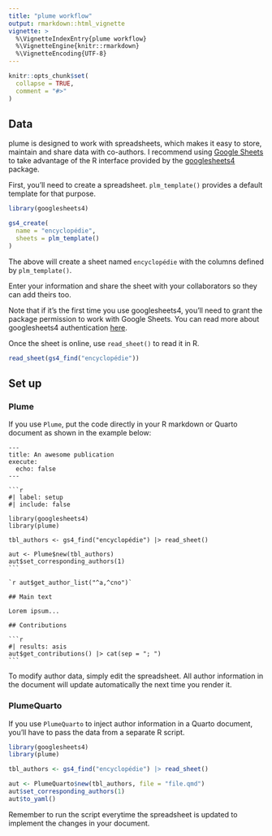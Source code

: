 ```yaml
---
title: "plume workflow"
output: rmarkdown::html_vignette
vignette: >
  %\VignetteIndexEntry{plume workflow}
  %\VignetteEngine{knitr::rmarkdown}
  %\VignetteEncoding{UTF-8}
---
```


```r
knitr::opts_chunk$set(
  collapse = TRUE,
  comment = "#>"
)
```

## Data

plume is designed to work with spreadsheets, which makes it easy to store, maintain and share data with co-authors. I recommend using [Google Sheets](https://docs.google.com/spreadsheets/) to take advantage of the R interface provided by the [googlesheets4](https://googlesheets4.tidyverse.org) package.

First, you'll need to create a spreadsheet. `plm_template()` provides a default template for that purpose.

```r
library(googlesheets4)

gs4_create(
  name = "encyclopédie",
  sheets = plm_template()
)
```

The above will create a sheet named `encyclopédie` with the columns defined by `plm_template()`.

Enter your information and share the sheet with your collaborators so they can add theirs too.

Note that if it's the first time you use googlesheets4, you'll need to grant the package permission to work with Google Sheets. You can read more about googlesheets4 authentication [here](https://googlesheets4.tidyverse.org/reference/gs4_auth.html).

Once the sheet is online, use `read_sheet()` to read it in R.

```r
read_sheet(gs4_find("encyclopédie"))
```

## Set up

### Plume

If you use `Plume`, put the code directly in your R markdown or Quarto document as shown in the example below:

````verbatim
---
title: An awesome publication
execute:
  echo: false
---

```r
#| label: setup
#| include: false

library(googlesheets4)
library(plume)

tbl_authors <- gs4_find("encyclopédie") |> read_sheet()

aut <- Plume$new(tbl_authors)
aut$set_corresponding_authors(1)
```

`r aut$get_author_list("^a,^cno")`

## Main text

Lorem ipsum...

## Contributions

```r
#| results: asis
aut$get_contributions() |> cat(sep = "; ")
```
````

To modify author data, simply edit the spreadsheet. All author information in the document will update automatically the next time you render it.

### PlumeQuarto

If you use `PlumeQuarto` to inject author information in a Quarto document, you'll have to pass the data from a separate R script.

```r
library(googlesheets4)
library(plume)

tbl_authors <- gs4_find("encyclopédie") |> read_sheet()

aut <- PlumeQuarto$new(tbl_authors, file = "file.qmd")
aut$set_corresponding_authors(1)
aut$to_yaml()
```

Remember to run the script everytime the spreadsheet is updated to implement the changes in your document.
